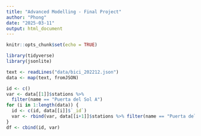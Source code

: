 ```yaml
---
title: "Advanced Modelling - Final Project"
author: "Phong"
date: "2025-03-11"
output: html_document
---
```


```r
knitr::opts_chunk$set(echo = TRUE)
```

```r
library(tidyverse)
library(jsonlite)
```

```r
text <- readLines("data/bici_202212.json")
data <- map(text, fromJSON) 

id <- c()
var <- data[[1]]$stations %>% 
  filter(name == "Puerta del Sol A")
for (i in 1:length(data)) {
  id <- c(id, data[[i]]$`_id`)
  var <- rbind(var, data[[i+1]]$stations %>% filter(name == "Puerta del Sol A"))  
}
df <- cbind(id, var)
```

